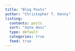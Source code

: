 ```yaml
---
title: "Blog Posts"
author: "Christopher T. Kenny"
listing:
  contents: posts
  sort: "date desc"
  type: default
  categories: true
  feed: true
---
```

